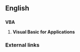 ==English==
==={{initialism}}===
'''VBA'''

# {{computing}} '''Visual Basic for Applications'''

===External links===
{{pedialite}}